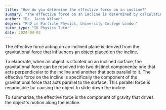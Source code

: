 ```yaml
---
title: "How do you determine the effective force on an incline?"
summary: "The effective force on an incline is determined by calculating the component of the gravitational force acting parallel to the incline."
author: "Dr. Jacob Wilson"
degree: "PhD in Particle Physics, University College London"
tutor_type: "IB Physics Tutor"
date: 2024-04-02
---
```


The effective force acting on an inclined plane is derived from the gravitational force that influences an object placed on the incline. 

To elaborate, when an object is situated on an inclined surface, the gravitational force can be resolved into two distinct components: one that acts perpendicular to the incline and another that acts parallel to it. The effective force on the incline is specifically the component of the gravitational force that acts parallel to the surface. This parallel force is responsible for causing the object to slide down the incline. 

To summarize, the effective force is the component of gravity that drives the object's motion along the incline.
    